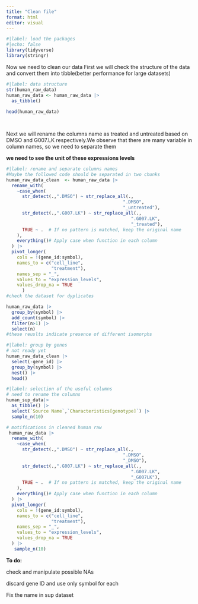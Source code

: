 ```yaml
---
title: "Clean file"
format: html
editor: visual
---
```


```r

#|label: load the packages
#|echo: false
library(tidyverse)
library(stringr)
```

Now we need to clean our data First we will check the structure of the data and convert them into tibble(better performance for large datasets)

```r
#|label: data structure
str(human_raw_data)
human_raw_data <- human_raw_data |> 
  as_tibble() 
  
head(human_raw_data)

  
```

Next we will rename the columns name as treated and untreated based on DMSO and G007.LK respectively.We observe that there are many variable in column names, so we need to separate them

**we need to see the unit of these expressions levels**

```r
#|label: rename and separate columns names
#Maybe the followed code should be separated in two chunks
human_raw_data_clean  <- human_raw_data |> 
  rename_with(
    ~case_when(
      str_detect(.,".DMSO") ~ str_replace_all(.,
                                            ".DMSO",
                                            "_untreated"),
      str_detect(.,".G007.LK") ~ str_replace_all(.,
                                               ".G007.LK",
                                               "_treated"),
      TRUE ~ .  # If no pattern is matched, keep the original name
    ),
    everything()# Apply case when function in each column
  ) |> 
  pivot_longer(
    cols = !(gene_id:symbol),
    names_to = c("cell_line", 
                 "treatment"), 
    names_sep = "_",
    values_to = "expression_levels",
    values_drop_na = TRUE
      ) 
#check the dataset for dyplicates

human_raw_data |>
  group_by(symbol) |> 
  add_count(symbol) |> 
  filter(n>1) |> 
  select(n)
#these reuslts indicate presence of different isomorphs  
```

```r
#|label: group by genes
# not ready yet
human_raw_data_clean |> 
  select(-gene_id) |> 
  group_by(symbol) |> 
  nest() |> 
  head()
```

```r

#|label: selection of the useful columns
# need to rename the columns
human_sup_data|> 
  as_tibble() |> 
  select(`Source Name`,`Characteristics[genotype]`) |> 
  sample_n(10)

```

```r
# motifications in cleaned human raw
 human_raw_data |> 
  rename_with(
    ~case_when(
      str_detect(.,".DMSO") ~ str_replace_all(.,
                                            ".DMSO",
                                            "_DMSO"),
      str_detect(.,".G007.LK") ~ str_replace_all(.,
                                               ".G007.LK",
                                               "_G007LK"),
      TRUE ~ .  # If no pattern is matched, keep the original name
    ),
    everything()# Apply case when function in each column
  ) |> 
  pivot_longer(
    cols = !(gene_id:symbol),
    names_to = c("cell_line", 
                 "treatment"), 
    names_sep = "_",
    values_to = "expression_levels",
    values_drop_na = TRUE
  ) |> 
   sample_n(10)
```

**To do:**

check and manipulate possible NAs

discard gene ID and use only symbol for each

Fix the name in sup dataset
